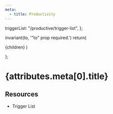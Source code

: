 ```yaml
---
meta:
  - title: Productivity
---
```



  triggerList: "/productive/trigger-list",
};

  invariant(to, '"to" prop required.')
  return(
  <Link to={to} prefetch="intent">
    {children}
  </Link>
  )

};

# {attributes.meta[0].title}

## Resources

- <MdxLink to={docLinks.triggerList}>Trigger List</MdxLink>

